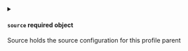 


<details className="config-field" data-expandable="true">
<summary>

#### `source` <span class="config-field-required" data-required="false">required</span> <span class="config-field-type">object</span> <span class="config-field-default"></span>

Source holds the source configuration for this profile parent

</summary>

<PartialSource />


</details>


<PartialProfile />
